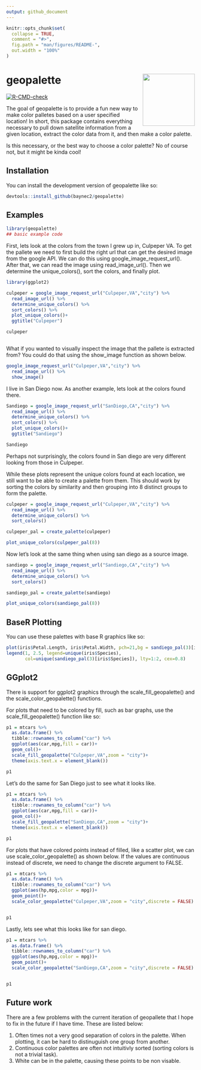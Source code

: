 ```yaml
---
output: github_document
---
```


<!-- README.md is generated from README.Rmd. Please edit that file -->

```r
knitr::opts_chunk$set(
  collapse = TRUE,
  comment = "#>",
  fig.path = "man/figures/README-",
  out.width = "100%"
)
```

# geopalette <a href='https://github.com/baynec2/geopalette'><img src='man/hex-geopalette.png' align="right" height="139" /></a>

<!-- badges: start -->
[![R-CMD-check](https://github.com/baynec2/geopalette/actions/workflows/R-CMD-check.yaml/badge.svg)](https://github.com/baynec2/geopalette/actions/workflows/R-CMD-check.yaml)
<!-- badges: end -->



The goal of geopalette is to provide a fun new way to make color palletes based on a user specified location! In short, this package contains everything necessary to pull down satellite information from a given location, extract the color data from it, and then make a color palette. 

Is this necessary, or the best way to choose a color palette? No of course not, but it might be kinda cool! 


## Installation

You can install the development version of geopalette like so:

``` r
devtools::install_github(baynec2/geopalette)

```

## Examples

```r
library(geopalette)
## basic example code
```


First, lets look at the colors from the town I grew up in, Culpeper VA. 
To get the pallete we need to first build the right url that can get the desired image from the google API. We can do this using google_image_request_url(). After that, we can read the image using read_image_url(). Then we determine the unique_colors(), sort the colors, and finally plot.  


```r
library(ggplot2)

culpeper = google_image_request_url("Culpeper,VA","city") %>% 
  read_image_url() %>% 
  determine_unique_colors() %>% 
  sort_colors() %>% 
  plot_unique_colors()+
  ggtitle("Culpeper")

culpeper



```


What if you wanted to visually inspect the image that the pallete is extracted from? You could do that using the show_image function as shown below. 

```r
google_image_request_url("Culpeper,VA","city") %>% 
  read_image_url() %>% 
  show_image()

```



I live in San Diego now. As another example, lets look at the colors found there.

```r
Sandiego = google_image_request_url("SanDiego,CA","city") %>% 
  read_image_url() %>% 
  determine_unique_colors() %>% 
  sort_colors() %>% 
  plot_unique_colors()+
  ggtitle("Sandiego")

Sandiego
```

Perhaps not surprisingly, the colors found in San diego are very different looking from those in Culpeper. 

While these plots represent the unique colors found at each location, we still want to be able to create a palette from them. This should work by sorting the colors by similarity and then grouping into 8 distinct groups to form the palette. 

```r
culpeper = google_image_request_url("Culpeper,VA","city") %>% 
  read_image_url() %>% 
  determine_unique_colors() %>% 
  sort_colors() 

culpeper_pal = create_palette(culpeper)

plot_unique_colors(culpeper_pal(8))
```

Now let's look at the same thing when using san diego as a source image. 

```r
sandiego = google_image_request_url("Sandiego,CA","city") %>% 
  read_image_url() %>% 
  determine_unique_colors() %>% 
  sort_colors() 

sandiego_pal = create_palette(sandiego)

plot_unique_colors(sandiego_pal(8))
```


## BaseR Plotting  

You can use these palettes with base R graphics like so:  

```r
plot(iris$Petal.Length, iris$Petal.Width, pch=21,bg = sandiego_pal(3)[iris$Species])
legend(1, 2.5, legend=unique(iris$Species),
       col=unique(sandiego_pal(3)[iris$Species]), lty=1:2, cex=0.8)
```



## GGplot2 

There is support for ggplot2 graphics through the scale_fill_geopalette()  and the scale_color_geopalette() functions.

For plots that need to be colored by fill, such as bar graphs, use the scale_fill_geopalette() function like so:  

```r
p1 = mtcars %>% 
  as.data.frame() %>% 
  tibble::rownames_to_column("car") %>% 
  ggplot(aes(car,mpg,fill = car))+
  geom_col()+
  scale_fill_geopalette("Culpeper,VA",zoom = "city")+
  theme(axis.text.x = element_blank())

p1
```


Let's do the same for San Diego just to see what it looks like. 


```r
p1 = mtcars %>% 
  as.data.frame() %>% 
  tibble::rownames_to_column("car") %>% 
  ggplot(aes(car,mpg,fill = car))+
  geom_col()+
  scale_fill_geopalette("SanDiego,CA",zoom = "city")+
  theme(axis.text.x = element_blank())

p1

```

For plots that have colored points instead of filled, like a scatter plot, we can use scale_color_geopalette() as shown below. If the values are continuous instead of discrete, we need to change the discrete argument to FALSE. 


```r
p1 = mtcars %>% 
  as.data.frame() %>% 
  tibble::rownames_to_column("car") %>% 
  ggplot(aes(hp,mpg,color = mpg))+
  geom_point()+
  scale_color_geopalette("Culpeper,VA",zoom = "city",discrete = FALSE)


p1
```

Lastly, lets see what this looks like for san diego. 


```r
p1 = mtcars %>% 
  as.data.frame() %>% 
  tibble::rownames_to_column("car") %>% 
  ggplot(aes(hp,mpg,color = mpg))+
  geom_point()+
  scale_color_geopalette("SanDiego,CA",zoom = "city",discrete = FALSE)


p1
```



## Future work

There are a few problems with the current iteration of geopallete that I hope to fix in the future if I have time. These are listed below:

1. Often times not a very good separation of colors in the palette. When plotting, it can be hard to distinuguish one group from another. 
2. Continuous color palettes are often not intuitivly sorted (sorting colors is not a trivial task).
3. White can be in the palette, causing these points to be non visable. 
